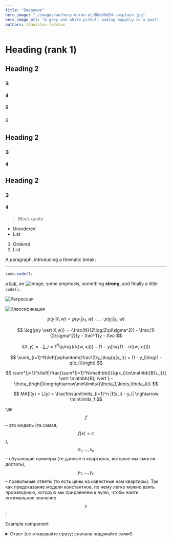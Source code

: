 ```yaml
---
title: "Введение"
hero_image: "./images/anthony-duran-eLUBGqKGdE4-unsplash.jpg"
hero_image_alt: "A grey and white pitbull wading happily in a pool"
authors: stanislav-fedotov
---
```


# Heading (rank 1)

## Heading 2

### 3

#### 4

##### 5

###### 6

## Heading 2

### 3

#### 4

## Heading 2

### 3

#### 4

> Block quote

- Unordered
- List

1. Ordered
2. List

A paragraph, introducing a thematic break:

---

```js
some.code();
```

a [link](https://example.com), an ![image](./images/anthony-duran-eLUBGqKGdE4-unsplash.jpg), some _emphasis_,
something **strong**, and finally a little `code()`.

![Регрессия](./images/regression.svg)

![Классификация](./images/classification.svg)

$$ p(y \vert X, w) = p(y_1 \vert x_1, w) \cdot\ldots\cdot p(y_i \vert x_i, w) $$

$$ \log{p(y \vert X,w)} = -\frac{N}{2\log(2\pi\sigma^2)} - \frac{1}{2\sigma^2}(y - Xw)^T(y - Xw) $$

$$ l(X, y) = -\sum\_{i=1}^N(y_i\log(\sigma(\langle w, x_i\rangle)) + (1 - y_i)\log(1 - \sigma(\langle w, x_i\rangle))) $$

$$ \sum\_{i=1}^N\left(\vphantom{\frac12}y_i\log{q(x_i)} + (1 - y_i)\log(1 - q(x_i))\right) $$

$$ \sum*{j=1}^k\left|\frac{\sum*{i=1}^N\mathbb{I}{q(x_i)\in\mathbb{B}\_j}}{ \vert \mathbb{B}j \vert } - \theta_j\right|\longrightarrow\min\limits{(\theta_1,\ldots,\theta_k)} $$

$$
MAE(y) = L(y) = \frac1n\sum\limits_{i=1}^n |f(x_i) - y_i| \rightarrow \min\limits_f
$$

где $$f$$ – это модель (та самая, $$f(x) = c$$), $$x_1,\ldots,x_n$$ – обучающие примеры (те данные о квартирах, которые мы смогли достать), $$y_1,\ldots,y_n$$ – правильные ответы (то есть цены на известные нам квартиры). Так как предсказание модели константное, по нему легко можно взять производную, которую мы приравняем к нулю, чтобы найти оптимальное значение $$c$$:

<Example>Example component</Example>

<details>
  <summary>Ответ (не открывайте сразу; сначала подумайте сами!)</summary>

Конечно, даже в каждом из этих, довольно частных случаев могут быть разные ситуации и разные метрики, но вот как,
например, можно было бы ответить:

- Обычный год в обычном терапевтическом отделении обычной больницы м тогда главного врача вполне устроит, если доля
  правильно поставленных диагнозов будет высокой (эта метрика называется accuracy);

- Определение очень унизительной болезни, которая жутким клеймом падёт на каждого, кому поставили такой диагноз –
  тогда нам важно максимизировать долю действительно больных среди тех, кому мы имели несчастье поставить этот диагноз
  (эта метрика называется точностью, или precision);

- Определение опасной и очень заразной болезни – тогда нам важно не пропустить ни одного заражённого, и метрика будет
  иметь вид доли правильно определённых носителей (эта метрика называется полнотой, или recall).
</details>

